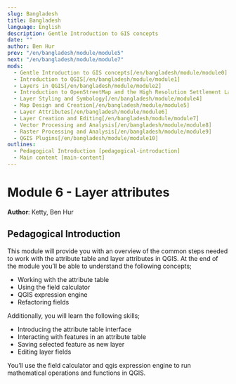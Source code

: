 ```yaml
---
slug: Bangladesh
title: Bangladesh
language: English
description: Gentle Introduction to GIS concepts
date: ""
author: Ben Hur
prev: "/en/bangladesh/module/module5"
next: "/en/bangladesh/module/module7"
mods:
  - Gentle Introduction to GIS concepts[/en/bangladesh/module/module0]
  - Introduction to QGIS[/en/bangladesh/module/module1]
  - Layers in QGIS[/en/bangladesh/module/module2]
  - Introduction to OpenStreetMap and the High Resolution Settlement Layer (HRSL)[/en/bangladesh/module/module3]
  - Layer Styling and Symbology[/en/bangladesh/module/module4]
  - Map Design and Creation[/en/bangladesh/module/module5]
  - Layer Attributes[/en/bangladesh/module/module6]
  - Layer Creation and Editing[/en/bangladesh/module/module7]
  - Vector Processing and Analysis[/en/bangladesh/module/module8]
  - Raster Processing and Analysis[/en/bangladesh/module/module9]
  - QGIS Plugins[/en/bangladesh/module/module10]
outlines:
  - Pedagogical Introduction [pedagogical-introduction]
  - Main content [main-content]
---
```


# Module 6 - Layer attributes

**Author**: Ketty, Ben Hur

## Pedagogical Introduction

This module will provide you with an overview of the common steps needed to work with the attribute table and layer attributes in QGIS. At the end of the module you’ll be able to understand the following concepts;

- Working with the attribute table
- Using the field calculator
- QGIS expression engine
- Refactoring fields

Additionally, you will learn the following skills;

- Introducing the attribute table interface
- Interacting with features in an attribute table
- Saving selected feature as new layer
- Editing layer fields

You’ll use the field calculator and qgis expression engine to run mathematical operations and functions in QGIS.
